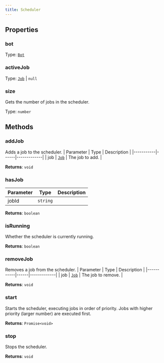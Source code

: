 ```yaml
---
title: Scheduler
---
```



## Properties
### bot

Type: [`Bot`](/api-legacy/bot)

### activeJob <Badge text="Getter" size="small" />	

Type: [`Job`](/api-legacy/jobs/job) \| `null`

### size <Badge text="Getter" size="small" />	
Gets the number of jobs in the scheduler.

Type: `number`

## Methods

### addJob
Adds a job to the scheduler.
| Parameter | Type | Description |
|-----------|------|-------------|
| job | [`Job`](/api-legacy/jobs/job) | The job to add. |

**Returns**: `void`

### hasJob
| Parameter | Type | Description |
|-----------|------|-------------|
| jobId | `string` |  |

**Returns**: `boolean`

### isRunning
Whether the scheduler is currently running.

**Returns**: `boolean`

### removeJob
Removes a job from the scheduler.
| Parameter | Type | Description |
|-----------|------|-------------|
| job | [`Job`](/api-legacy/jobs/job) | The job to remove. |

**Returns**: `void`

### start
Starts the scheduler, executing jobs in order of priority.
Jobs with higher priority (larger number) are executed first.

**Returns**: `Promise<void>`

### stop
Stops the scheduler.

**Returns**: `void`
